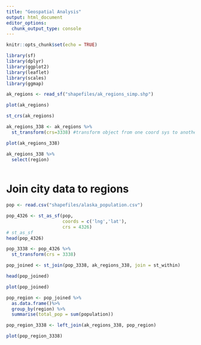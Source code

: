 ```yaml
---
title: "Geospatial Analysis"
output: html_document
editor_options: 
  chunk_output_type: console
---
```


```r
knitr::opts_chunk$set(echo = TRUE)
```

```r
library(sf)
library(dplyr)
library(ggplot2)
library(leaflet)
library(scales)
library(ggmap)
```

```r
ak_regions <- read_sf("shapefiles/ak_regions_simp.shp")

plot(ak_regions)  

st_crs(ak_regions)
```

```r
ak_regions_338 <- ak_regions %>%
  st_transform(crs=3338) #transform object from one coord sys to another

plot(ak_regions_338)
```

```r
ak_regions_338 %>%
  select(region)
  
```

# Join city data to regions

```r
pop <- read.csv("shapefiles/alaska_population.csv")
```

```r
pop_4326 <- st_as_sf(pop, 
                     coords = c('lng','lat'),
                     crs = 4326)
# st_as_sf 
head(pop_4326)

pop_3338 <- pop_4326 %>%
  st_transform(crs = 3338)
```

```r
pop_joined <- st_join(pop_3338, ak_regions_338, join = st_within)

head(pop_joined)

plot(pop_joined)
```

```r
pop_region <- pop_joined %>%
  as.data.frame()%>%
  group_by(region) %>%
  summarise(total_pop = sum(population))

pop_region_3338 <- left_join(ak_regions_338, pop_region)

plot(pop_region_3338)
```





